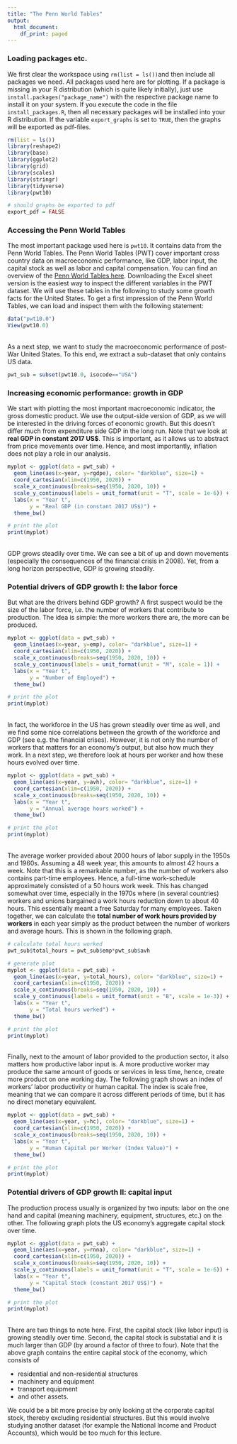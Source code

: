 ```yaml
---
title: "The Penn World Tables"
output:
  html_document:
    df_print: paged
---
```


### Loading packages etc.
We first clear the workspace using `rm(list = ls())`and then include all packages we need. All packages used here are for plotting. If a package is missing in your R distribution (which is quite likely initially), just use `install.packages("package_name")` with the respective package name to install it on your system. If you execute the code in the file `install_packages.R`, then all necessary packages will be installed into your R distribution. If the variable `export_graphs` is set to `TRUE`, then the graphs will be exported as pdf-files.

```r
rm(list = ls())
library(reshape2)
library(base)
library(ggplot2)
library(grid)
library(scales)
library(stringr)
library(tidyverse)
library(pwt10)

# should graphs be exported to pdf
export_pdf = FALSE
```


### Accessing the Penn World Tables

The most important package used here is `pwt10`. It contains data from the Penn World Tables. The Penn World Tables (PWT) cover important cross country data on macroeconomic performance, like GDP, labor input, the capital stock as well as labor and capital compensation. You can find an overview of the [Penn World Tables here](https://www.rug.nl/ggdc/productivity/pwt/). Downloading the Excel sheet version is the easiest way to inspect the different variables in the PWT dataset. We will use these tables in the following to study some growth facts for the United States. To get a first impression of the Penn World Tables, we can load and inspect them with the following statement:

```r
data("pwt10.0")
View(pwt10.0)
```

<br />
As a next step, we want to study the macroeconomic performance of post-War United States. To this end, we extract a sub-dataset that only contains US data.

```r
pwt_sub = subset(pwt10.0, isocode=="USA")
```

### Increasing economic performance: growth in GDP

We start with plotting the most important macroeconomic indicator, the gross domestic product. We use the output-side version of GDP, as we will be interested in the driving forces of economic growth. But this doesn't differ much from expenditure side GDP in the long run. Note that we look at **real GDP in constant 2017 US$**. This is important, as it allows us to abstract from price movements over time. Hence, and most importantly, inflation does not play a role in our analysis.

```r
myplot <- ggplot(data = pwt_sub) + 
  geom_line(aes(x=year, y=rgdpe), color= "darkblue", size=1) +
  coord_cartesian(xlim=c(1950, 2020)) + 
  scale_x_continuous(breaks=seq(1950, 2020, 10)) +
  scale_y_continuous(labels = unit_format(unit = "T", scale = 1e-6)) +
  labs(x = "Year t",
       y = "Real GDP (in constant 2017 US$)") +
  theme_bw()

# print the plot
print(myplot)
```

<br />
GDP grows steadily over time. We can see a bit of up and down movements (especially the consequences of the financial crisis in 2008). Yet, from a long horizon perspective, GDP is growing steadily. 


### Potential drivers of GDP growth I: the labor force

But what are the drivers behind GDP growth? A first suspect would be the size of the labor force, i.e. the number of workers that contribute to production. The idea is simple: the more workers there are, the more can be produced.

```r
myplot <- ggplot(data = pwt_sub) + 
  geom_line(aes(x=year, y=emp), color= "darkblue", size=1) +
  coord_cartesian(xlim=c(1950, 2020)) + 
  scale_x_continuous(breaks=seq(1950, 2020, 10)) +
  scale_y_continuous(labels = unit_format(unit = "M", scale = 1)) +
  labs(x = "Year t",
       y = "Number of Employed") +
  theme_bw()

# print the plot
print(myplot)
```

<br />
In fact, the workforce in the US has grown steadily over time as well, and we find some nice correlations between the growth of the workforce and GDP (see e.g. the financial crises). However, it is not only the number of workers that matters for an economy's output, but also how much they work. In a next step, we therefore look at hours per worker and how these hours evolved over time.

```r
myplot <- ggplot(data = pwt_sub) + 
  geom_line(aes(x=year, y=avh), color= "darkblue", size=1) +
  coord_cartesian(xlim=c(1950, 2020)) + 
  scale_x_continuous(breaks=seq(1950, 2020, 10)) +
  labs(x = "Year t",
       y = "Annual average hours worked") +
  theme_bw()

# print the plot
print(myplot)
```
<br />
The average worker provided about 2000 hours of labor supply in the 1950s and 1960s. Assuming a 48 week year, this amounts to almost 42 hours a week. Note that this is a remarkable number, as the number of workers also contains part-time employees. Hence, a full-time work-schedule approximately consisted of a 50 hours work week. This has changed somewhat over time, especially in the 1970s where (in several countries) workers and unions bargained a work hours reduction down to about 40 hours. This essentially meant a free Saturday for many employees. Taken together, we can calculate the **total number of work hours provided by workers** in each year simply as the product between the number of workers and average hours. This is shown in the following graph. 

```r
# calculate total hours worked
pwt_sub$total_hours = pwt_sub$emp*pwt_sub$avh

# generate plot
myplot <- ggplot(data = pwt_sub) + 
  geom_line(aes(x=year, y=total_hours), color= "darkblue", size=1) +
  coord_cartesian(xlim=c(1950, 2020)) + 
  scale_x_continuous(breaks=seq(1950, 2020, 10)) +
  scale_y_continuous(labels = unit_format(unit = "B", scale = 1e-3)) +
  labs(x = "Year t",
       y = "Total hours worked") +
  theme_bw()

# print the plot
print(myplot)
```

<br />
Finally, next to the amount of labor provided to the production sector, it also matters how productive labor input is. A more productive worker may produce the same amount of goods or services in less time, hence, create more product on one working day. The following graph shows an index of workers' labor productivity or human capital. The index is scale free, meaning that we can compare it across different periods of time, but it has no direct monetary equivalent.

```r
myplot <- ggplot(data = pwt_sub) + 
  geom_line(aes(x=year, y=hc), color= "darkblue", size=1) +
  coord_cartesian(xlim=c(1950, 2020)) + 
  scale_x_continuous(breaks=seq(1950, 2020, 10)) +
  labs(x = "Year t",
       y = "Human Capital per Worker (Index Value)") +
  theme_bw()

# print the plot
print(myplot)
```


### Potential drivers of GDP growth II: capital input

The production process usually is organized by two inputs: labor on the one hand and capital (meaning machinery, equipment, structures, etc.) on the other. The following graph plots the US economy's aggregate capital stock over time. 

```r
myplot <- ggplot(data = pwt_sub) + 
  geom_line(aes(x=year, y=rnna), color= "darkblue", size=1) +
  coord_cartesian(xlim=c(1950, 2020)) + 
  scale_x_continuous(breaks=seq(1950, 2020, 10)) +
  scale_y_continuous(labels = unit_format(unit = "T", scale = 1e-6)) +
  labs(x = "Year t",
       y = "Capital Stock (constant 2017 US$)") +
  theme_bw()

# print the plot
print(myplot)
```

<br />
There are two things to note here. First, the capital stock (like labor input) is growing steadily over time. Second, the capital stock is substatial and it is much larger than GDP (by around a factor of three to four). Note that the above graph contains the entire capital stock of the economy, which consists of 

- residential and non-residential structures
- machinery and equipment
- transport equipment
- and other assets.

We could be a bit more precise by only looking at the corporate capital stock, thereby excluding residential structures. But this would involve studying another dataset (for example the National Income and Product Accounts), which would be too much for this lecture.